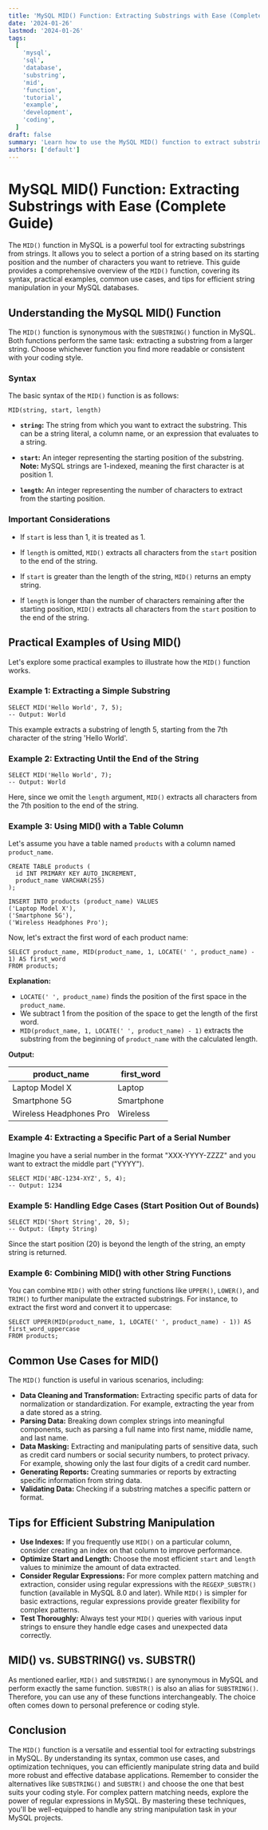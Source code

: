 ```yaml
---
title: 'MySQL MID() Function: Extracting Substrings with Ease (Complete Guide)'
date: '2024-01-26'
lastmod: '2024-01-26'
tags:
  [
    'mysql',
    'sql',
    'database',
    'substring',
    'mid',
    'function',
    'tutorial',
    'example',
    'development',
    'coding',
  ]
draft: false
summary: 'Learn how to use the MySQL MID() function to extract substrings from strings. This comprehensive guide covers syntax, practical examples, common use cases, and tips for efficient substring manipulation in MySQL databases.'
authors: ['default']
---
```


# MySQL MID() Function: Extracting Substrings with Ease (Complete Guide)

The `MID()` function in MySQL is a powerful tool for extracting substrings from strings. It allows you to select a portion of a string based on its starting position and the number of characters you want to retrieve. This guide provides a comprehensive overview of the `MID()` function, covering its syntax, practical examples, common use cases, and tips for efficient string manipulation in your MySQL databases.

## Understanding the MySQL MID() Function

The `MID()` function is synonymous with the `SUBSTRING()` function in MySQL. Both functions perform the same task: extracting a substring from a larger string. Choose whichever function you find more readable or consistent with your coding style.

### Syntax

The basic syntax of the `MID()` function is as follows:

```plaintext
MID(string, start, length)
```

- **`string`:** The string from which you want to extract the substring. This can be a string literal, a column name, or an expression that evaluates to a string.

- **`start`:** An integer representing the starting position of the substring. **Note:** MySQL strings are 1-indexed, meaning the first character is at position 1.

- **`length`:** An integer representing the number of characters to extract from the starting position.

### Important Considerations

- If `start` is less than 1, it is treated as 1.

- If `length` is omitted, `MID()` extracts all characters from the `start` position to the end of the string.

- If `start` is greater than the length of the string, `MID()` returns an empty string.

- If `length` is longer than the number of characters remaining after the starting position, `MID()` extracts all characters from the `start` position to the end of the string.

## Practical Examples of Using MID()

Let's explore some practical examples to illustrate how the `MID()` function works.

### Example 1: Extracting a Simple Substring

```plaintext
SELECT MID('Hello World', 7, 5);
-- Output: World
```

This example extracts a substring of length 5, starting from the 7th character of the string 'Hello World'.

### Example 2: Extracting Until the End of the String

```plaintext
SELECT MID('Hello World', 7);
-- Output: World
```

Here, since we omit the `length` argument, `MID()` extracts all characters from the 7th position to the end of the string.

### Example 3: Using MID() with a Table Column

Let's assume you have a table named `products` with a column named `product_name`.

```plaintext
CREATE TABLE products (
  id INT PRIMARY KEY AUTO_INCREMENT,
  product_name VARCHAR(255)
);

INSERT INTO products (product_name) VALUES
('Laptop Model X'),
('Smartphone 5G'),
('Wireless Headphones Pro');
```

Now, let's extract the first word of each product name:

```plaintext
SELECT product_name, MID(product_name, 1, LOCATE(' ', product_name) - 1) AS first_word
FROM products;
```

**Explanation:**

- `LOCATE(' ', product_name)` finds the position of the first space in the `product_name`.
- We subtract 1 from the position of the space to get the length of the first word.
- `MID(product_name, 1, LOCATE(' ', product_name) - 1)` extracts the substring from the beginning of `product_name` with the calculated length.

**Output:**

| product_name            | first_word |
| ----------------------- | ---------- |
| Laptop Model X          | Laptop     |
| Smartphone 5G           | Smartphone |
| Wireless Headphones Pro | Wireless   |

### Example 4: Extracting a Specific Part of a Serial Number

Imagine you have a serial number in the format "XXX-YYYY-ZZZZ" and you want to extract the middle part ("YYYY").

```plaintext
SELECT MID('ABC-1234-XYZ', 5, 4);
-- Output: 1234
```

### Example 5: Handling Edge Cases (Start Position Out of Bounds)

```plaintext
SELECT MID('Short String', 20, 5);
-- Output: (Empty String)
```

Since the start position (20) is beyond the length of the string, an empty string is returned.

### Example 6: Combining MID() with other String Functions

You can combine `MID()` with other string functions like `UPPER()`, `LOWER()`, and `TRIM()` to further manipulate the extracted substrings. For instance, to extract the first word and convert it to uppercase:

```plaintext
SELECT UPPER(MID(product_name, 1, LOCATE(' ', product_name) - 1)) AS first_word_uppercase
FROM products;
```

## Common Use Cases for MID()

The `MID()` function is useful in various scenarios, including:

- **Data Cleaning and Transformation:** Extracting specific parts of data for normalization or standardization. For example, extracting the year from a date stored as a string.
- **Parsing Data:** Breaking down complex strings into meaningful components, such as parsing a full name into first name, middle name, and last name.
- **Data Masking:** Extracting and manipulating parts of sensitive data, such as credit card numbers or social security numbers, to protect privacy. For example, showing only the last four digits of a credit card number.
- **Generating Reports:** Creating summaries or reports by extracting specific information from string data.
- **Validating Data:** Checking if a substring matches a specific pattern or format.

## Tips for Efficient Substring Manipulation

- **Use Indexes:** If you frequently use `MID()` on a particular column, consider creating an index on that column to improve performance.
- **Optimize Start and Length:** Choose the most efficient `start` and `length` values to minimize the amount of data extracted.
- **Consider Regular Expressions:** For more complex pattern matching and extraction, consider using regular expressions with the `REGEXP_SUBSTR()` function (available in MySQL 8.0 and later). While `MID()` is simpler for basic extractions, regular expressions provide greater flexibility for complex patterns.
- **Test Thoroughly:** Always test your `MID()` queries with various input strings to ensure they handle edge cases and unexpected data correctly.

## MID() vs. SUBSTRING() vs. SUBSTR()

As mentioned earlier, `MID()` and `SUBSTRING()` are synonymous in MySQL and perform exactly the same function. `SUBSTR()` is also an alias for `SUBSTRING()`. Therefore, you can use any of these functions interchangeably. The choice often comes down to personal preference or coding style.

## Conclusion

The `MID()` function is a versatile and essential tool for extracting substrings in MySQL. By understanding its syntax, common use cases, and optimization techniques, you can efficiently manipulate string data and build more robust and effective database applications. Remember to consider the alternatives like `SUBSTRING()` and `SUBSTR()` and choose the one that best suits your coding style. For complex pattern matching needs, explore the power of regular expressions in MySQL. By mastering these techniques, you'll be well-equipped to handle any string manipulation task in your MySQL projects.
